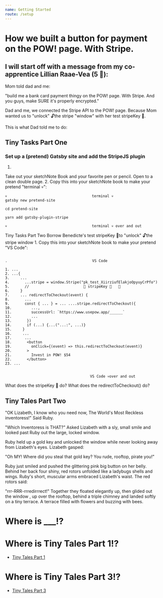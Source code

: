 ```yaml
---
name: Getting Started
route: /setup
---
```


# How we built a button for payment on the POW! page. With Stripe.
## I will start off with a message from my co-apprentice Lillian Raae-Vea (5 🦄):

Mom told dad and me:

"build me a bank card payment thingy on the POW! page. With Stripe. And you guys, make SURE it's properly encrypted."

Dad and me, we connected the Stripe API to the POW! page. Because Mom wanted us to "unlock" 🔓the stripe "window" with her test stripeKey 🔑.

This is what Dad told me to do:

## Tiny Tasks Part One

### Set up a (pretend) Gatsby site​ and add the StripeJS plugin

1.
Take out your sketchNote Book and your favorite pen or pencil. Open to a clean double page.
2.
Copy this into your sketchNote book to make your pretend "terminal 💀":

```
💀​                                       terminal 💀​
gatsby new pretend-site
​
​cd pretend-site​

​yarn add gatsby​-plugin-stripe

💀​                                       terminal 💀 ​over and out
```








Tiny Tasks Part Two
Borrow Benedicte's test stripeKey 🔑​to "unlock" 🔓​the stripe window
1.
Copy this into your sketchNote book to make your pretend "VS Code":

```

.                                       VS Code

1. ...
2. ...{
3.     ...
4.       ...stripe = window.Stripe("pk_test_XiirziufElakjoOpyuyCrPfo")
5.       //                         🔼 stripeKey 🔑   🔼
6.     }
7.     ... redirectToCheckout(event) {
8.       ...
9.       const { ... } = ... ....stripe.redirectToCheckout({
10.         ...,
11.         successUrl: `https://www.usepow.app/______`
12.         ...
13.       })
14.       if (...) {...("...:", ...)}
15.     }
16.     ...
17.      ...
18.       <button
19.         onClick={(event) => this.redirectToCheckout(event)}
20.       >
21.         Invest in POW! $54
22.       </button>
23. ...


                                       VS Code 💀​over and out

```

What does the stripeKey 🔑 do?
What does the redirectToCheckout() do?

## Tiny Tales Part Two

"OK Lizabeth, I know who you need now, The World's Most Reckless inventoress!" Said Ruby.

"Which Inventoress is THAT?" Asked Lizabeth with a sly, small smile and looked past Ruby out the large, locked window.

Ruby held up a gold key and unlocked the window while never looking away from Lizabeth's eyes. Lizabeth gasped:

"Oh MY! Where did you steal that gold key? You rude, rooftop, pirate you!"

Ruby just smiled and pushed the glittering pink big button on her belly. Behind her back four shiny, red rotors unfolded like a ladybugs shells and wings. Ruby's short, muscular arms embraced Lizabeth's waist. The red rotors said:

"rrr-RRR-rrredirrrect!" Together they floated elegantly up, then glided out the window , up over the rooftop, behind a triple chimney and landed softly on a tiny terrace. A terrace filled with flowers and buzzing with bees.

# Where is ___!?
# Where is Tiny Tales Part 1!?


- <a href="https://kidbook.netlify.com/" alt="">Tiny Tales Part 1</a>

# Where is Tiny Tales Part 3!?
- <a href="https://usepow.app/" alt="">Tiny Tales Part 3</a>